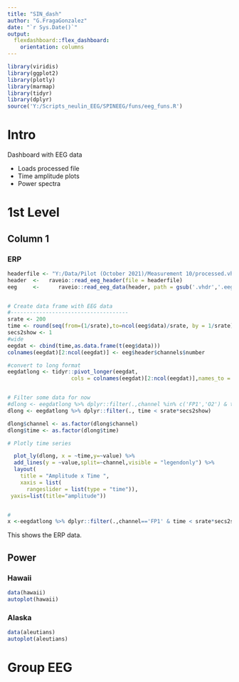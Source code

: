 ```yaml
---
title: "SIN_dash"
author: "G.FragaGonzalez"
date: "`r Sys.Date()`"
output: 
  flexdashboard::flex_dashboard:
    orientation: columns
---
```


```r
library(viridis)
library(ggplot2)
library(plotly)
library(marmap)
library(tidyr)
library(dplyr)
source('Y:/Scripts_neulin_EEG/SPINEEG/funs/eeg_funs.R')

```

# Intro {.sidebar}

Dashboard with EEG data

* Loads processed file
* Time amplitude plots
* Power spectra

# 1st Level

## Column 1

### ERP

```r
headerfile <- "Y:/Data/Pilot (October 2021)/Measurement 10/processed.vhdr"
header  <-   raveio::read_eeg_header(file = headerfile)
eeg     <-      raveio::read_eeg_data(header, path = gsub('.vhdr','.eeg',headerfile))


# Create data frame with EEG data 
#-------------------------------------
srate <- 200
time <- round(seq(from=(1/srate),to=ncol(eeg$data)/srate, by = 1/srate),2)
secs2show <- 1
#wide
eegdat <- cbind(time,as.data.frame(t(eeg$data)))
colnames(eegdat)[2:ncol(eegdat)] <- eeg$header$channels$number

#convert to long format
eegdatlong <- tidyr::pivot_longer(eegdat,
                    cols = colnames(eegdat)[2:ncol(eegdat)],names_to = 'channel')


# Filter some data for now 
#dlong <- eegdatlong %>% dplyr::filter(.,channel %in% c('FP1','O2') & time < srate*secs2show)
dlong <- eegdatlong %>% dplyr::filter(., time < srate*secs2show)

dlong$channel <- as.factor(dlong$channel)
dlong$time <- as.factor(dlong$time)

# Plotly time series 

  plot_ly(dlong, x = ~time,y=~value) %>%
  add_lines(y = ~value,split=~channel,visible = "legendonly") %>%
  layout(
    title = "Amplitude x Time ",
    xaxis = list(
      rangeslider = list(type = "time")),
 yaxis=list(title="amplitude"))


#
x <-eegdatlong %>% dplyr::filter(.,channel=='FP1' & time < srate*secs2show) %>% select(.,value)

```

This shows the ERP data.

## Power

### Hawaii

```r
data(hawaii)
autoplot(hawaii)
```

### Alaska

```r
data(aleutians)
autoplot(aleutians)
```


# Group EEG

